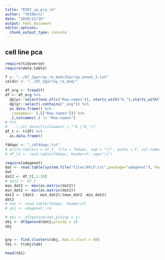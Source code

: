 ```yaml
---
title: "R387_xp_pca_re"
author: "fk506cni"
date: "2020/12/10"
output: html_document
editor_options: 
  chunk_output_type: console
---
```


## cell line pca
```r
require(tidyverse)
require(data.table)
```



```r
f <- "../87_2garray_re_mod/2Garray.annot_2.txt"
celdir <- "../87_2garray_re_mod/"
```

```r
df_org <- fread(f)
df <- df_org %>%
  dplyr::select(one_of(c("Row.names")), starts_with("A_"),starts_with("B_")) %>%
  dplyr::select(-contains("_avg")) %>%
  as.data.frame() %>%
  `rownames<-`(.[["Row.names"]]) %>%
  .[,colnames(.) != "Row.names"]
# %>%
#   .[,str_detect(colnames(.),"^A_|^B_")]
df_t <- t(df) %>%
  as.data.frame()

f4dapc <- "./df4dapc.txt"
# write.table(x = df_t, file = f4dapc, sep = "\t", quote = F, col.names = NA, row.names = T)
# df_t2 <- read.table(f4dapc, header=T, sep="\t")
```

```r
require(adegenet)
dat <- read.table(system.file("files/AFLP.txt",package="adegenet"), header=TRUE)
dat
dat2 <- df_t[,1:20]
# dat2 <- df_t
max_dat2 <- max(as.matrix(dat2))
min_dat2 <- min(as.matrix(dat2))
dat2 <- (dat2 - min_dat2)/(max_dat2 -min_dat2)
dat2
# dat <- read.table(f4dapc, header=T)
# obj <- adegenet::re

# obj <- df2genind(dat,ploidy = 1)
obj <- df2genind(dat2,ploidy = 1)
obj


grp <- find.clusters(obj, max.n.clust = 40)
tb1 <- t(obj$tab)

head(tb1)
```

